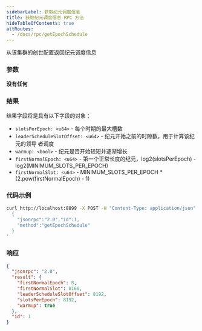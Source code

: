 ```yaml
---
sidebarLabel: 获取纪元调度信息
title: 获取纪元调度信息 RPC 方法
hideTableOfContents: true
altRoutes:
  - /docs/rpc/getEpochSchedule
---
```


从该集群的创世配置返回纪元调度信息

<DocSideBySide>

<DocLeftSide>

### 参数

**没有任何**

### 结果

结果字段将是具有以下字段的对象：

- `slotsPerEpoch: <u64>` - 每个时期的最大槽数
- `leaderScheduleSlotOffset: <u64>` - 纪元开始之前的时隙数，用于计算该纪元的领导
  者调度
- `warmup: <bool>` - 纪元是否开始较短并逐渐增长
- `firstNormalEpoch: <u64>` - 第一个正常长度的纪元，log2(slotsPerEpoch) -
  log2(MINIMUM_SLOTS_PER_EPOCH)
- `firstNormalSlot: <u64>` - MINIMUM_SLOTS_PER_EPOCH \*
  (2.pow(firstNormalEpoch) - 1)

</DocLeftSide>

<DocRightSide>

### 代码示例

```bash
curl http://localhost:8899 -X POST -H "Content-Type: application/json" -d '
  {
    "jsonrpc":"2.0","id":1,
    "method":"getEpochSchedule"
  }
'
```

### 响应

```json
{
  "jsonrpc": "2.0",
  "result": {
    "firstNormalEpoch": 8,
    "firstNormalSlot": 8160,
    "leaderScheduleSlotOffset": 8192,
    "slotsPerEpoch": 8192,
    "warmup": true
  },
  "id": 1
}
```

</DocRightSide>
</DocSideBySide>
